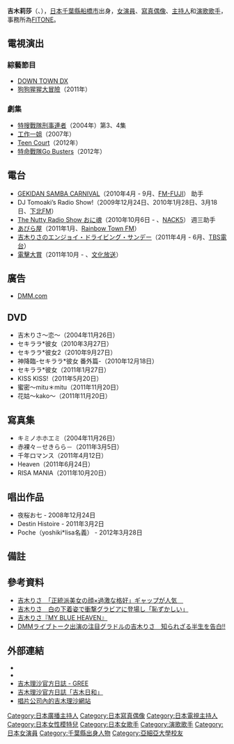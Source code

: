 {{Citation style|time=2012-03-12T04:17:26+00:00}}
{{NoteTA
|1=zh-tw:吉木莉莎; zh-cn:吉木莉莎;
}}
{{Infobox person
| name        = 吉木莉莎
| image       =
| alt         = 
| caption     = 
| birth_name  = 
| birth_date  = {{Birth date and age|1987|7|27}}
| birth_place = {{JPN}}[[千葉縣|千葉縣]][[船橋市|船橋市]]
| death_date  = <!-- {{Death date and age|YYYY|MM|DD|YYYY|MM|DD}} or {{Death-date and age|Month DD, YYYY|Month DD, YYYY}} (death date then birth date) -->
| death_place = 
| nationality = {{JPN}}
| other_names = 
| known_for   = 
| occupation  = [[寫真偶像|寫真偶像]]、[[演員|演員]]
}}

'''吉木莉莎'''（{{lang-ja|吉木 りさ}}、{{bd|1987年|7月27日|catIdx=Yoshiki Risa}}），[[日本|日本]][[千葉縣|千葉縣]][[船橋市|船橋市]]出身，[[女演員|女演員]]、[[寫真偶像|寫真偶像]]、[[主持人|主持人]]和[[演歌|演歌]][[歌手|歌手]]，事務所為[[FITONE|FITONE]]。

==電視演出==
===綜藝節目===
*[[DOWN_TOWN_DX|DOWN TOWN DX]]
*[[狗狗猩猩大冒險|狗狗猩猩大冒險]]（2011年）

===劇集===
*[[特搜戰隊刑事連者|特搜戰隊刑事連者]]（2004年）第3、4集
*[[工作一姐|工作一姐]]（2007年）
*[[Teen_Court|Teen Court]]（2012年）
*[[特命戰隊Go_Busters|特命戰隊Go Busters]]（2012年）

==電台==
*[[GEKIDAN_SAMBA_CARNIVAL|GEKIDAN SAMBA CARNIVAL]]（2010年4月 - 9月、[[エフエム富士|FM-FUJI]]） 助手
*DJ Tomoaki’s Radio Show!（2009年12月24日、2010年1月28日、3月18日、[[下北FM|下北FM]]）
*[[The_Nutty_Radio_Show_おに魂|The Nutty Radio Show おに魂]]（2010年10月6日 - 、[[FM_NACK5|NACK5]]） 週三助手
*[[あびら屋|あびら屋]]（2011年1月、[[Rainbow_Town_FM|Rainbow Town FM]]）
*[[吉木りさのエンジョイ・ドライビング・サンデー|吉木りさのエンジョイ・ドライビング・サンデー]]（2011年4月 - 6月、[[TBS電台|TBS電台]]）
*[[電擊大賞|電擊大賞]]（2011年10月 - 、[[文化放送|文化放送]]）

==廣告==
*[[DMM.com|DMM.com]]

==DVD==
*吉木りさ〜恋〜（2004年11月26日）
*セキララ*彼女（2010年3月27日）
*セキララ*彼女2（2010年9月27日）
*神降臨-セキララ*彼女 番外篇-（2010年12月18日）
*セキララ*彼女（2011年1月27日）
*KISS KISS!（2011年5月20日）
*蜜密〜mitu＊mitu（2011年11月20日）
*花姑〜kako〜（2011年11月20日）

==寫真集==
*キミノホホエミ（2004年11月26日）
*赤裸々－せきらら－（2011年3月5日）
*千年ロマンス（2011年4月12日）
*Heaven（2011年6月24日）
*RISA MANIA（2011年10月20日）

==唱出作品==
*夜桜お七 - 2008年12月24日
*Destin Histoire - 2011年3月2日
*Poche（yoshiki*lisa名義） - 2012年3月28日

==備註==
<references group=n/>

==參考資料==
*[http://www.news-postseven.com/archives/20110422_18039.html 吉木りさ　「正統派美女の顔×過激な格好」ギャップが人気　] {{Wayback|url=http://www.news-postseven.com/archives/20110422_18039.html |date=20200319215457 }}{{ja icon}}
*[http://www.news-postseven.com/archives/20120222_89504.html 吉木りさ　白の下着姿で衝撃グラビアに登場し「恥ずかしい」] {{Wayback|url=http://www.news-postseven.com/archives/20120222_89504.html |date=20191020213411 }}{{ja icon}}
*[http://wpb.shueisha.co.jp/2011/06/20/5359/ 吉木りさ『MY BLUE HEAVEN』] {{Wayback|url=http://wpb.shueisha.co.jp/2011/06/20/5359/ |date=20110824015958 }}{{ja icon}}
*[http://www.spaceshowertv.com/search/detail.cgi?mu=0079424&ch=0 DMMライブトーク出演の注目グラドルの吉木りさ　知られざる半生を告白!!] {{Wayback|url=http://www.spaceshowertv.com/search/detail.cgi?mu=0079424&ch=0 |date=20191028105710 }}{{ja icon}}

==外部連結==
{{commonscat|Risa Yoshiki}}
* {{Twitter|risayoshiki}}
*{{official website|http://www.fit-fan.co.jp/artists/yoshiki_r/}}
* [http://gree.jp/yoshiki_risa 吉木理沙官方日誌 - GREE] {{Wayback|url=http://gree.jp/yoshiki_risa |date=20201024060927 }}
* [http://ameblo.jp/yoshiki-risa/ 吉木理沙官方日誌「吉木日和」]{{Wayback|url=http://ameblo.jp/yoshiki-risa/ |date=20120331075320 }}
* [http://columbia.jp/yoshikilisa/ 唱片公司內的吉木理沙網站]{{Wayback|url=http://columbia.jp/yoshikilisa/ |date=20121123031404 }}

{{超級戰隊系列歷代粉紅戰士主演演員}}
{{DEFAULTSORT:Yoshiki, Risa}}
[[Category:日本廣播主持人|Category:日本廣播主持人]]
[[Category:日本寫真偶像|Category:日本寫真偶像]]
[[Category:日本電視主持人|Category:日本電視主持人]]
[[Category:日本女性模特兒|Category:日本女性模特兒]]
[[Category:日本女歌手|Category:日本女歌手]]
[[Category:演歌歌手|Category:演歌歌手]]
[[Category:日本女演員|Category:日本女演員]]
[[Category:千葉縣出身人物|Category:千葉縣出身人物]]
[[Category:亞細亞大學校友|Category:亞細亞大學校友]]